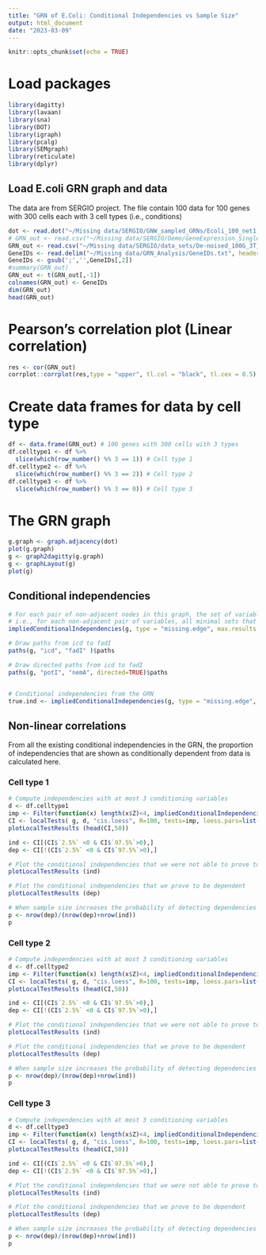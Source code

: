 ```yaml
---
title: "GRN of E.Coli: Conditional Independencies vs Sample Size"
output: html_document
date: "2023-03-09"
---
```


```r
knitr::opts_chunk$set(echo = TRUE)
```

# Load packages

```r
library(dagitty)
library(lavaan)
library(sna)
library(DOT)
library(igraph)
library(pcalg)
library(SEMgraph)
library(reticulate)
library(dplyr)
```

## Load E.coli GRN graph and data

The data are from SERGIO project. The file contain 100 data for 100 genes with 300 cells each with 3 cell types (i.e., conditions)

```r
dot <- read.dot("~/Missing data/SERGIO/GNW_sampled_GRNs/Ecoli_100_net1.dot") # GRN graph
# GRN_out <- read.csv("~/Missing data/SERGIO/Demo/GeneExpression_SingleCell.csv") # Simulated single cell data
GRN_out <- read.csv("~/Missing data/SERGIO/data_sets/De-noised_100G_3T_300cPerT_dynamics_8_DS8/simulated_noNoise_S_0.csv") # Existing data
GeneIDs <- read.delim("~/Missing data/GRN_Analysis/GeneIDs.txt", header=FALSE) # Gene IDs
GeneIDs <- gsub(';','',GeneIDs[,2])
#summary(GRN_out)
GRN_out <- t(GRN_out[,-1])
colnames(GRN_out) <- GeneIDs
dim(GRN_out)
head(GRN_out)
```

# Pearson's correlation plot (Linear correlation)

```r
res <- cor(GRN_out)
corrplot::corrplot(res,type = "upper", tl.col = "black", tl.cex = 0.5)
```

# Create data frames for data by cell type

```r
df <- data.frame(GRN_out) # 100 genes with 300 cells with 3 types
df.celltype1 <- df %>%
  slice(which(row_number() %% 3 == 1)) # Cell type 1
df.celltype2 <- df %>%
  slice(which(row_number() %% 3 == 2)) # Cell type 2
df.celltype3 <- df %>%
  slice(which(row_number() %% 3 == 0)) # Cell type 3


```

# The GRN graph
```r
g.graph <- graph.adjacency(dot)
plot(g.graph)
g <- graph2dagitty(g.graph)
g <- graphLayout(g)
plot(g)
```


## Conditional independencies

```r
# For each pair of non-adjacent nodes in this graph, the set of variables that d-separates that pair.
# i.e., for each non-adjacent pair of variables, all minimal sets that we can condition on to render that pair independent.
impliedConditionalIndependencies(g, type = "missing.edge", max.results = Inf)

# Draw paths from icd to fadI
paths(g, "icd", "fadI" )$paths

# Draw directed paths from icd to fadI
paths(g, "potI", "nemA", directed=TRUE)$paths


# Conditional independencies from the GRN
true.ind <- impliedConditionalIndependencies(g, type = "missing.edge", max.results = Inf)

```

## Non-linear correlations

From all the existing conditional independencies in the GRN, the proportion of independencies that are shown as conditionally dependent from data is calculated here.

### Cell type 1

```r
# Compute independencies with at most 3 conditioning variables
d <- df.celltype1
imp <- Filter(function(x) length(x$Z)<4, impliedConditionalIndependencies(g))
CI <- localTests( g, d, "cis.loess", R=100, tests=imp, loess.pars=list(span=0.6) )
plotLocalTestResults (head(CI,50))

ind <- CI[(CI$`2.5%` <0 & CI$`97.5%`>0),]
dep <- CI[!(CI$`2.5%` <0 & CI$`97.5%`>0),]

# Plot the conditional independencies that we were not able to prove to be dependent (we cannot conclude them to be independent: do not reject null hypothesis that beta=0)
plotLocalTestResults (ind)

# Plot the conditional independencies that we prove to be dependent
plotLocalTestResults (dep)

# When sample size increases the probability of detecting dependencies increases. 
p <- nrow(dep)/(nrow(dep)+nrow(ind))
p

```

### Cell type 2

```r
# Compute independencies with at most 3 conditioning variables
d <- df.celltype2
imp <- Filter(function(x) length(x$Z)<4, impliedConditionalIndependencies(g))
CI <- localTests( g, d, "cis.loess", R=100, tests=imp, loess.pars=list(span=0.6) )
plotLocalTestResults (head(CI,50))

ind <- CI[(CI$`2.5%` <0 & CI$`97.5%`>0),]
dep <- CI[!(CI$`2.5%` <0 & CI$`97.5%`>0),]

# Plot the conditional independencies that we were not able to prove to be dependent (we cannot conclude them to be independent: do not reject null hypothesis that beta=0)
plotLocalTestResults (ind)

# Plot the conditional independencies that we prove to be dependent
plotLocalTestResults (dep)

# When sample size increases the probability of detecting dependencies increases. 
p <- nrow(dep)/(nrow(dep)+nrow(ind))
p

```

### Cell type 3

```r
# Compute independencies with at most 3 conditioning variables
d <- df.celltype3
imp <- Filter(function(x) length(x$Z)<4, impliedConditionalIndependencies(g))
CI <- localTests( g, d, "cis.loess", R=100, tests=imp, loess.pars=list(span=0.6) )
plotLocalTestResults (head(CI,50))

ind <- CI[(CI$`2.5%` <0 & CI$`97.5%`>0),]
dep <- CI[!(CI$`2.5%` <0 & CI$`97.5%`>0),]

# Plot the conditional independencies that we were not able to prove to be dependent (we cannot conclude them to be independent: do not reject null hypothesis that beta=0)
plotLocalTestResults (ind)

# Plot the conditional independencies that we prove to be dependent
plotLocalTestResults (dep)

# When sample size increases the probability of detecting dependencies increases. 
p <- nrow(dep)/(nrow(dep)+nrow(ind))
p


```



